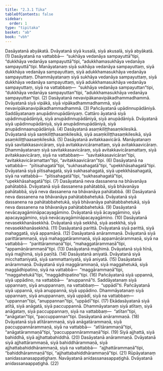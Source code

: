 ```yaml
---
title: "2.3.1 Tika"
tableOfContents: false
sidebar:
  order: 1
type: "tipitaka"
basket: "ab"
book: "vbh"
---
```



<DynamicBreadcrumb />

<Division number="170" book="vbh">

<Paragraph number="575" book="vbh">
Dasāyatanā abyākatā. Dvāyatanā siyā kusalā, siyā akusalā, siyā abyākatā. (1)
</Paragraph>

<Paragraph number="576" book="vbh">
Dasāyatanā na vattabbā—  “sukhāya vedanāya sampayuttā”tipi, “dukkhāya vedanāya sampayuttā”tipi, “adukkhamasukhāya vedanāya sampayuttā”tipi. Manāyatanaṃ siyā sukhāya vedanāya sampayuttaṃ, siyā dukkhāya vedanāya sampayuttaṃ, siyā adukkhamasukhāya vedanāya sampayuttaṃ. Dhammāyatanaṃ siyā sukhāya vedanāya sampayuttaṃ, siyā dukkhāya vedanāya sampayuttaṃ, siyā adukkhamasukhāya vedanāya sampayuttaṃ, siyā na vattabbaṃ—  “sukhāya vedanāya sampayuttan”tipi, “dukkhāya vedanāya sampayuttan”tipi, “adukkhamasukhāya vedanāya sampayuttan”tipi. (2)
</Paragraph>

<Paragraph number="577" book="vbh">
Dasāyatanā nevavipākanavipākadhammadhammā. Dvāyatanā siyā vipākā, siyā vipākadhammadhammā, siyā nevavipākanavipākadhammadhammā. (3)
</Paragraph>

<Paragraph number="578" book="vbh">
Pañcāyatanā upādinnupādāniyā. Saddāyatanaṃ anupādinnupādāniyaṃ. Cattāro āyatanā siyā upādinnupādāniyā, siyā anupādinnupādāniyā, siyā anupādāniyā. Dvāyatanā siyā upādinnupādāniyā, siyā anupādinnupādāniyā, siyā anupādinnaanupādāniyā. (4)
</Paragraph>

<Paragraph number="579" book="vbh">
Dasāyatanā asaṃkiliṭṭhasaṃkilesikā. Dvāyatanā siyā saṃkiliṭṭhasaṃkilesikā, siyā asaṃkiliṭṭhasaṃkilesikā, siyā asaṃkiliṭṭhaasaṃkilesikā. (5)
</Paragraph>

<Paragraph number="580" book="vbh">
Dasāyatanā avitakkaavicārā. Manāyatanaṃ siyā savitakkasavicāraṃ, siyā avitakkavicāramattaṃ, siyā avitakkaavicāraṃ. Dhammāyatanaṃ siyā savitakkasavicāraṃ, siyā avitakkavicāramattaṃ, siyā avitakkaavicāraṃ, siyā na vattabbaṃ—  “savitakkasavicāran”tipi, “avitakkavicāramattan”tipi, “avitakkaavicāran”tipi. (6)
</Paragraph>

<Paragraph number="581" book="vbh">
Dasāyatanā na vattabbā—  “pītisahagatā”tipi, “sukhasahagatā”tipi, “upekkhāsahagatā”tipi. Dvāyatanā siyā pītisahagatā, siyā sukhasahagatā, siyā upekkhāsahagatā, siyā na vattabbā—  “pītisahagatā”tipi, “sukhasahagatā”tipi, “upekkhāsahagatā”tipi. (7)
</Paragraph>

<Paragraph number="582" book="vbh">
Dasāyatanā neva dassanena na bhāvanāya pahātabbā. Dvāyatanā siyā dassanena pahātabbā, siyā bhāvanāya pahātabbā, siyā neva dassanena na bhāvanāya pahātabbā. (8)
</Paragraph>

<Paragraph number="583" book="vbh">
Dasāyatanā neva dassanena na bhāvanāya pahātabbahetukā. Dvāyatanā siyā dassanena na pahātabbahetukā, siyā bhāvanāya pahātabbahetukā, siyā neva dassanena na bhāvanāya pahātabbahetukā. (9)
</Paragraph>

<Paragraph number="584" book="vbh">
Dasāyatanā nevācayagāmināpacayagāmino. Dvāyatanā siyā ācayagāmino, siyā apacayagāmino, siyā nevācayagāmināpacayagāmino. (10)
</Paragraph>

<Paragraph number="585" book="vbh">
Dasāyatanā nevasekkhanāsekkhā. Dvāyatanā siyā sekkhā, siyā asekkhā, siyā nevasekkhanāsekkhā. (11)
</Paragraph>

<Paragraph number="586" book="vbh">
Dasāyatanā parittā. Dvāyatanā siyā parittā, siyā mahaggatā, siyā appamāṇā. (12)
</Paragraph>

<Paragraph number="587" book="vbh">
Dasāyatanā anārammaṇā. Dvāyatanā siyā parittārammaṇā, siyā mahaggatārammaṇā, siyā appamāṇārammaṇā, siyā na vattabbā—  “parittārammaṇā”tipi, “mahaggatārammaṇā”tipi, “appamāṇārammaṇā”tipi. (13)
</Paragraph>

<Paragraph number="588" book="vbh">
Dasāyatanā majjhimā. Dvāyatanā siyā hīnā, siyā majjhimā, siyā paṇītā. (14)
</Paragraph>

<Paragraph number="589" book="vbh">
Dasāyatanā aniyatā. Dvāyatanā siyā micchattaniyatā, siyā sammattaniyatā, siyā aniyatā. (15)
</Paragraph>

<Paragraph number="590" book="vbh">
Dasāyatanā anārammaṇā. Dvāyatanā siyā maggārammaṇā, siyā maggahetukā, siyā maggādhipatino, siyā na vattabbā—  “maggārammaṇā”tipi, “maggahetukā”tipi, “maggādhipatino”tipi. (16)
</Paragraph>

<Paragraph number="591" book="vbh">
Pañcāyatanā siyā uppannā, siyā uppādino, na vattabbā—  “anuppannā”ti. Saddāyatanaṃ siyā uppannaṃ, siyā anuppannaṃ, na vattabbaṃ—  “uppādī”ti. Pañcāyatanā siyā uppannā, siyā anuppannā, siyā uppādino. Dhammāyatanaṃ siyā uppannaṃ, siyā anuppannaṃ, siyā uppādī, siyā na vattabbaṃ—  “uppannan”tipi, “anuppannan”tipi, “uppādī”tipi. (17)
</Paragraph>

<Paragraph number="592" book="vbh">
Ekādasāyatanā siyā atītā, siyā anāgatā, siyā paccuppannā. Dhammāyatanaṃ siyā atītaṃ, siyā anāgataṃ, siyā paccuppannaṃ, siyā na vattabbaṃ—  “atītan”tipi, “anāgatan”tipi, “paccuppannan”tipi. Dasāyatanā anārammaṇā. (18)
</Paragraph>

<Paragraph number="593" book="vbh">
Dvāyatanā siyā atītārammaṇā, siyā anāgatārammaṇā, siyā paccuppannārammaṇā, siyā na vattabbā—  “atītārammaṇā”tipi, “anāgatārammaṇā”tipi, “paccuppannārammaṇā”tipi. (19)
</Paragraph>

<Paragraph number="594" book="vbh">
Siyā ajjhattā, siyā bahiddhā, siyā ajjhattabahiddhā. (20)
</Paragraph>

<Paragraph number="595" book="vbh">
Dasāyatanā anārammaṇā. Dvāyatanā siyā ajjhattārammaṇā, siyā bahiddhārammaṇā, siyā ajjhattabahiddhārammaṇā, siyā na vattabbā—  “ajjhattārammaṇā”tipi, “bahiddhārammaṇā”tipi, “ajjhattabahiddhārammaṇā”tipi. (21)
</Paragraph>

<Paragraph number="596" book="vbh">
Rūpāyatanaṃ sanidassanasappaṭighaṃ. Navāyatanā anidassanasappaṭighā. Dvāyatanā anidassanaappaṭighā. (22)
</Paragraph>
</Division>